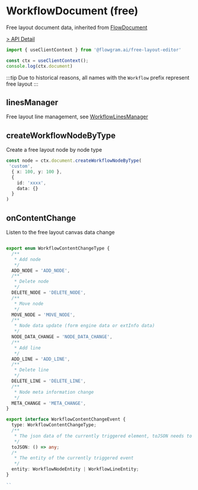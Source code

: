 # WorkflowDocument (free)

Free layout document data, inherited from [FlowDocument](/api/core/flow-document.html)

[> API Detail](https://flowgram.ai/auto-docs/free-layout-core/classes/WorkflowDocument.html)

```ts pure
import { useClientContext } from '@flowgram.ai/free-layout-editor'

const ctx = useClientContext();
console.log(ctx.document)
```

:::tip
Due to historical reasons, all names with the `Workflow` prefix represent free layout
:::

## linesManager

Free layout line management, see [WorkflowLinesManager](/api/core/workflow-lines-manager.html)

## createWorkflowNodeByType

Create a free layout node by node type

```ts pure
const node = ctx.document.createWorkflowNodeByType(
 'custom',
  { x: 100, y: 100 },
  {
    id: 'xxxx',
    data: {}
  }
)
```

## onContentChange

Listen to the free layout canvas data change

```ts pure

export enum WorkflowContentChangeType {
  /**
   * Add node
   */
  ADD_NODE = 'ADD_NODE',
  /**
   * Delete node
   */
  DELETE_NODE = 'DELETE_NODE',
  /**
   * Move node
   */
  MOVE_NODE = 'MOVE_NODE',
  /**
   * Node data update (form engine data or extInfo data)
   */
  NODE_DATA_CHANGE = 'NODE_DATA_CHANGE',
  /**
   * Add line
   */
  ADD_LINE = 'ADD_LINE',
  /**
   * Delete line
   */
  DELETE_LINE = 'DELETE_LINE',
  /**
   * Node meta information change
   */
  META_CHANGE = 'META_CHANGE',
}

export interface WorkflowContentChangeEvent {
  type: WorkflowContentChangeType;
  /**
   * The json data of the currently triggered element, toJSON needs to be triggered actively
   */
  toJSON: () => any;
  /*
   * The entity of the currently triggered event
   */
  entity: WorkflowNodeEntity | WorkflowLineEntity;
}

``
